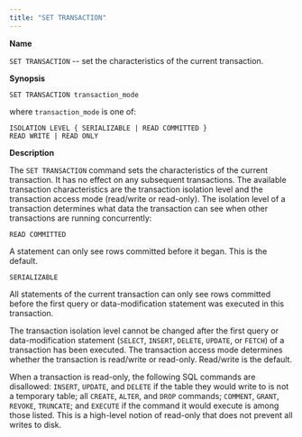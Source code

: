 ```yaml
---
title: "SET TRANSACTION"
---
```


<div id="set_transaction" class="registered_link"></div>

**Name**

`SET TRANSACTION` -- set the characteristics of the current transaction.

**Synopsis**

```text
SET TRANSACTION transaction_mode
```

where `transaction_mode` is one of:

```
ISOLATION LEVEL { SERIALIZABLE | READ COMMITTED }
READ WRITE | READ ONLY
```

**Description**

The `SET TRANSACTION` command sets the characteristics of the current transaction. It has no effect on any subsequent transactions. The available transaction characteristics are the transaction isolation level and the transaction access mode (read/write or read-only). The isolation level of a transaction determines what data the transaction can see when other transactions are running concurrently:

`READ COMMITTED`

 A statement can only see rows committed before it began. This is the default.

`SERIALIZABLE`

 All statements of the current transaction can only see rows committed before the first query or data-modification statement was executed in this transaction.

The transaction isolation level cannot be changed after the first query or data-modification statement (`SELECT`, `INSERT`, `DELETE`, `UPDATE`, or `FETCH`) of a transaction has been executed. The transaction access mode determines whether the transaction is read/write or read-only. Read/write is the default.

When a transaction is read-only, the following SQL commands are disallowed: `INSERT`, `UPDATE`, and `DELETE` if the table they would write to is not a temporary table; all `CREATE`, `ALTER`, and `DROP` commands; `COMMENT`, `GRANT`, `REVOKE`, `TRUNCATE`; and `EXECUTE` if the command it would execute is among those listed. This is a high-level notion of read-only that does not prevent all writes to disk.

